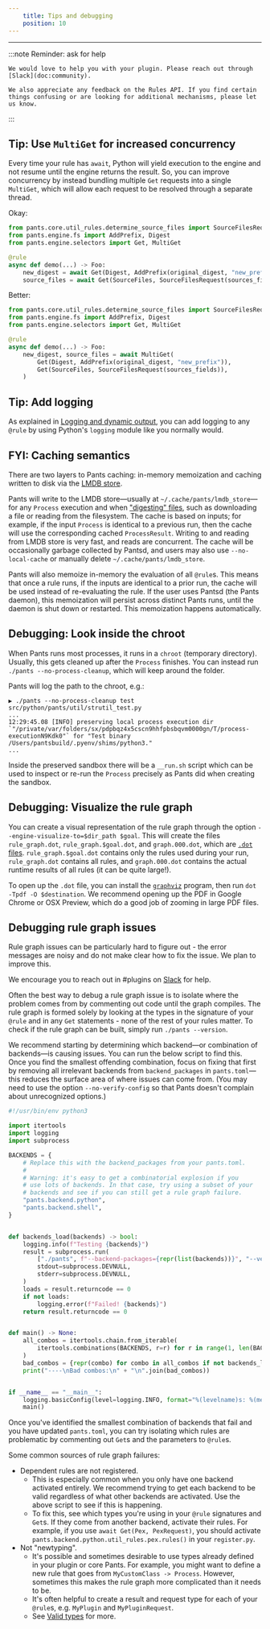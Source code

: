 ```yaml
---
    title: Tips and debugging
    position: 10
---
```


---

:::note Reminder: ask for help

    We would love to help you with your plugin. Please reach out through [Slack](doc:community).

    We also appreciate any feedback on the Rules API. If you find certain things confusing or are looking for additional mechanisms, please let us know.

:::

## Tip: Use `MultiGet` for increased concurrency

Every time your rule has `await`, Python will yield execution to the engine and not resume until the engine returns the result. So, you can improve concurrency by instead bundling multiple `Get` requests into a single `MultiGet`, which will allow each request to be resolved through a separate thread.

Okay:

```python
from pants.core.util_rules.determine_source_files import SourceFilesRequest, SourceFiles
from pants.engine.fs import AddPrefix, Digest
from pants.engine.selectors import Get, MultiGet

@rule
async def demo(...) -> Foo:
    new_digest = await Get(Digest, AddPrefix(original_digest, "new_prefix"))
    source_files = await Get(SourceFiles, SourceFilesRequest(sources_fields))
```

Better:

```python
from pants.core.util_rules.determine_source_files import SourceFilesRequest, SourceFiles
from pants.engine.fs import AddPrefix, Digest
from pants.engine.selectors import Get, MultiGet

@rule
async def demo(...) -> Foo:
    new_digest, source_files = await MultiGet(
        Get(Digest, AddPrefix(original_digest, "new_prefix")),
        Get(SourceFiles, SourceFilesRequest(sources_fields)),
    )
```

## Tip: Add logging

As explained in [Logging and dynamic output](doc:rules-api-logging), you can add logging to any `@rule` by using Python's `logging` module like you normally would.

## FYI: Caching semantics

There are two layers to Pants caching: in-memory memoization and caching written to disk via the [LMDB store](https://en.wikipedia.org/wiki/Lightning_Memory-Mapped_Database).

Pants will write to the LMDB store—usually at `~/.cache/pants/lmdb_store`—for any `Process` execution and when ["digesting" files](doc:rules-api-file-system), such as downloading a file or reading from the filesystem. The cache is based on inputs; for example, if the input `Process` is identical to a previous run, then the cache will use the corresponding cached `ProcessResult`. Writing to and reading from LMDB store is very fast, and reads are concurrent. The cache will be occasionally garbage collected by Pantsd, and users may also use `--no-local-cache` or manually delete `~/.cache/pants/lmdb_store`.

Pants will also memoize in-memory the evaluation of all `@rule`s. This means that once a rule runs, if the inputs are identical to a prior run, the cache will be used instead of re-evaluating the rule. If the user uses Pantsd (the Pants daemon), this memoization will persist across distinct Pants runs, until the daemon is shut down or restarted. This memoization happens automatically.

## Debugging: Look inside the chroot

When Pants runs most processes, it runs in a `chroot` (temporary directory). Usually, this gets cleaned up after the `Process` finishes. You can instead run `./pants --no-process-cleanup`, which will keep around the folder.

Pants will log the path to the chroot, e.g.:

```
▶ ./pants --no-process-cleanup test src/python/pants/util/strutil_test.py
...
12:29:45.08 [INFO] preserving local process execution dir `"/private/var/folders/sx/pdpbqz4x5cscn9hhfpbsbqvm0000gn/T/process-executionN9Kdk0"` for "Test binary /Users/pantsbuild/.pyenv/shims/python3."
...
```

Inside the preserved sandbox there will be a `__run.sh` script which can be used to inspect or re-run the `Process` precisely as Pants did when creating the sandbox.

## Debugging: Visualize the rule graph

You can create a visual representation of the rule graph through the option `--engine-visualize-to=$dir_path $goal`. This will create the files `rule_graph.dot`, `rule_graph.$goal.dot`, and `graph.000.dot`, which are [`.dot` files](https://en.wikipedia.org/wiki/DOT_%28graph_description_language%29). `rule_graph.$goal.dot` contains only the rules used during your run, `rule_graph.dot` contains all rules, and `graph.000.dot` contains the actual runtime results of all rules (it can be quite large!).

To open up the `.dot` file, you can install the [`graphviz`](https://graphviz.org) program, then run `dot -Tpdf -O $destination`. We recommend opening up the PDF in Google Chrome or OSX Preview, which do a good job of zooming in large PDF files.

## Debugging rule graph issues

Rule graph issues can be particularly hard to figure out - the error messages are noisy and do not make clear how to fix the issue. We plan to improve this.

We encourage you to reach out in #plugins on [Slack](doc:getting-help) for help.

Often the best way to debug a rule graph issue is to isolate where the problem comes from by commenting out code until the graph compiles. The rule graph is formed solely by looking at the types in the signature of your `@rule` and in any `Get` statements - none of the rest of your rules matter. To check if the rule graph can be built, simply run `./pants --version`.

We recommend starting by determining which backend—or combination of backends—is causing issues. You can run the below script to find this. Once you find the smallest offending combination, focus on fixing that first by removing all irrelevant backends from `backend_packages` in `pants.toml`—this reduces the surface area of where issues can come from. (You may need to use the option `--no-verify-config` so that Pants doesn't complain about unrecognized options.)

```python title="find_bad_backend_combos.py"
#!/usr/bin/env python3

import itertools
import logging
import subprocess

BACKENDS = {
    # Replace this with the backend_packages from your pants.toml.
    #
    # Warning: it's easy to get a combinatorial explosion if you
    # use lots of backends. In that case, try using a subset of your
    # backends and see if you can still get a rule graph failure.
    "pants.backend.python",
    "pants.backend.shell",
}


def backends_load(backends) -> bool:
    logging.info(f"Testing {backends}")
    result = subprocess.run(
        ["./pants", f"--backend-packages={repr(list(backends))}", "--version"],
        stdout=subprocess.DEVNULL,
        stderr=subprocess.DEVNULL,
    )
    loads = result.returncode == 0
    if not loads:
        logging.error(f"Failed! {backends}")
    return result.returncode == 0


def main() -> None:
    all_combos = itertools.chain.from_iterable(
        itertools.combinations(BACKENDS, r=r) for r in range(1, len(BACKENDS) + 1)
    )
    bad_combos = {repr(combo) for combo in all_combos if not backends_load(combo)}
    print("----\nBad combos:\n" + "\n".join(bad_combos))


if __name__ == "__main__":
    logging.basicConfig(level=logging.INFO, format="%(levelname)s: %(message)s")
    main()
```

Once you've identified the smallest combination of backends that fail and you have updated `pants.toml`, you can try isolating which rules are problematic by commenting out `Get`s and the parameters to `@rule`s.

Some common sources of rule graph failures:

- Dependent rules are not registered.
  - This is especially common when you only have one backend activated entirely. We recommend trying to get each backend to be valid regardless of what other backends are activated. Use the above script to see if this is happening.
  - To fix this, see which types you're using in your `@rule` signatures and `Get`s. If they come from another backend, activate their rules. For example, if you use `await Get(Pex, PexRequest)`, you should activate `pants.backend.python.util_rules.pex.rules()` in your `register.py`.
- Not "newtyping".
  - It's possible and sometimes desirable to use types already defined in your plugin or core Pants. For example, you might want to define a new rule that goes from `MyCustomClass -> Process`. However, sometimes this makes the rule graph more complicated than it needs to be.
  - It's often helpful to create a result and request type for each of your `@rule`s, e.g. `MyPlugin` and `MyPluginRequest`.
  - See [Valid types](doc:rules-api-concepts#valid-types) for more.
